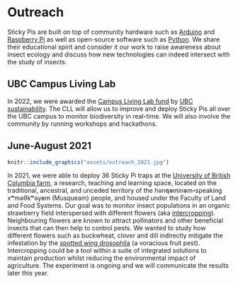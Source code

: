 # Outreach {#outreach}

Sticky Pis are built on top of community hardware such as [Arduino](https://www.arduino.cc/) and [Raspberry Pi](https://www.raspberrypi.org/) as well as open-source software such as [Python](https://www.python.org/). We share their educational spirit and consider it our work to raise awareness about insect ecology and discuss how new technologies can indeed intersect with the study of insects. 


## UBC Campus Living Lab{-}
In 2022, we were awarded the [Campus Living Lab fund](https://sustain.ubc.ca/research/cll-fund-competition/award-recipients) by [UBC sustainability](https://sustain.ubc.ca/).
The CLL will allow us to improve and deploy Sticky Pis all over the UBC campus to monitor biodiversity in real-time.
We will also involve the community by running workshops and hackathons.



## June-August 2021{-}

```r
knitr::include_graphics("assets/outreach_2021.jpg")
```


In 2021, we were able to deploy 36 Sticky Pi traps at the [University of British Columbia farm](https://ubcfarm.ubc.ca), a research, teaching and learning space, located on the traditional, ancestral, and unceded territory of the hən̓q̓əmin̓əm̓-speaking xʷməθkʷəy̓əm (Musqueam) people, and housed under the Faculty of Land and Food Systems. Our goal was to monitor insect populations in an organic strawberry field interspersed with different flowers (aka [intercropping](https://en.wikipedia.org/wiki/Intercropping)). Neighbouring flowers are known to attract pollinators and other beneficial insects that can then help to control pests. We wanted to study how different flowers such as buckwheat, clover and dill indirectly mitigate the infestation by the [spotted wing drosophila](https://en.wikipedia.org/wiki/Drosophila_suzukii) (a voracious fruit pest). Intercropping could be a tool within a suite of integrated solutions to maintain production whilst reducing the environmental impact of agriculture.
The experiment is ongoing and we will communicate the results later this year.

